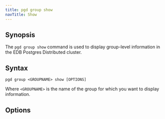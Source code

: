 ```yaml
---
title: pgd group show
navTitle: Show
---
```


## Synopsis

The `pgd group show` command is used to display group-level information in the EDB Postgres Distributed cluster.

## Syntax

```
pgd group <GROUPNAME> show [OPTIONS]
```

Where `<GROUPNAME>` is the name of the group for which you want to display information.

## Options

